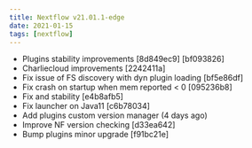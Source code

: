 ---
title: Nextflow v21.01.1-edge
date: 2021-01-15
tags: [nextflow]
---

- Plugins stability improvements [8d849ec9] [bf093826]
- Charliecloud improvements [2242411a]
- Fix issue of FS discovery with dyn plugin loading [bf5e86df]
- Fix crash on startup when mem reported < 0 [095236b8]
- Fix and stability [e4b8afb5]
- Fix launcher on Java11 [c6b78034]
- Add plugins custom version manager (4 days ago) <Paolo Di Tommaso>
- Improve NF version checking [d33ea642]
- Bump plugins minor upgrade [f91bc21e]
